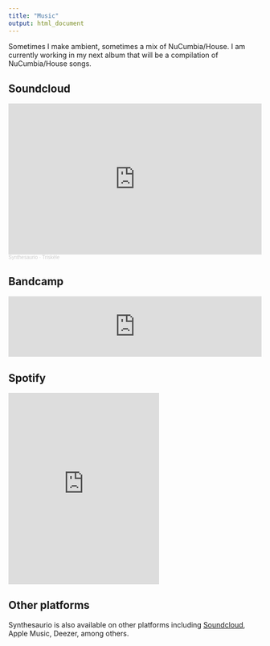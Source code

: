 ```yaml
---
title: "Music"
output: html_document
---
```

Sometimes I make ambient, sometimes a mix of NuCumbia/House. I am currently working in my next album that will be a compilation of NuCumbia/House songs.  

## Soundcloud
  
<iframe width="100%" height="300" scrolling="no" frameborder="no" allow="autoplay" src="https://w.soundcloud.com/player/?url=https%3A//api.soundcloud.com/tracks/1335932563&color=%239c9c9c&auto_play=false&hide_related=false&show_comments=true&show_user=true&show_reposts=false&show_teaser=true&visual=true"></iframe><div style="font-size: 10px; color: #cccccc;line-break: anywhere;word-break: normal;overflow: hidden;white-space: nowrap;text-overflow: ellipsis; font-family: Interstate,Lucida Grande,Lucida Sans Unicode,Lucida Sans,Garuda,Verdana,Tahoma,sans-serif;font-weight: 100;"><a href="https://soundcloud.com/synthesaurio" title="Synthesaurio" target="_blank" style="color: #cccccc; text-decoration: none;">Synthesaurio</a> · <a href="https://soundcloud.com/synthesaurio/triskele" title="Triskèle" target="_blank" style="color: #cccccc; text-decoration: none;">Triskèle</a></div>

</iframe>
  

## Bandcamp

<iframe style="border: 0; width: 100%; height: 120px;" src="https://bandcamp.com/EmbeddedPlayer/track=3777087992/size=large/bgcol=333333/linkcol=2ebd35/tracklist=false/artwork=small/transparent=true/" seamless><a href="https://synthesaurio.bandcamp.com/track/trisk-le">Triskèle by Synthesaurio</a></iframe>

</iframe>

## Spotify

<iframe src="https://open.spotify.com/embed/artist/6I82d8Cma7jwrCZFFfbidn" width="300" height="380" frameborder="0" allowtransparency="true" allow="encrypted-media">

</iframe>



## Other platforms

Synthesaurio is also available on other platforms including  [Soundcloud](https://soundcloud.com/synthesaurio), Apple Music, Deezer, among others.